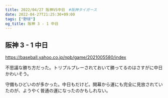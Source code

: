 ```yaml
---
title: 2022/04/27 阪神VS中日　#阪神タイガース
date: 2022-04-27T21:25:30+09:00
tags: ["野球"]
og_title: 阪神 3 - 1 中日
---
```


## 阪神 3 - 1 中日

https://baseball.yahoo.co.jp/npb/game/2021005580/index

不思議な勝ち方だった。トリプルプレーされておいて勝ってるのはさすがに中日かわいそう。

守備もひどいのが多かった。中日もだけど。開幕から運にも完全に見放されていたのが、ようやく普通の運になったのかもしれない。